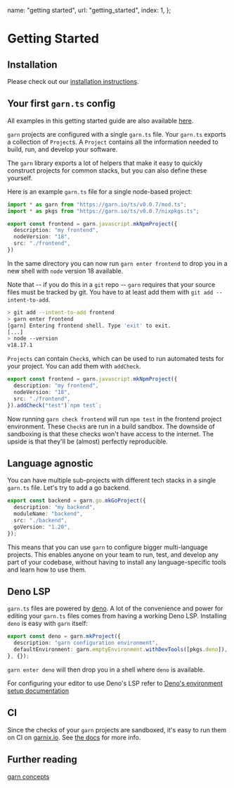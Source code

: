   name: "getting started",
  url: "getting_started",
  index: 1,
};

# Getting Started

## Installation

Please check out our [installation instructions](/docs/installing).

## Your first `garn.ts` config

All examples in this getting started guide are also available
[here](https://github.com/garnix-io/garn/tree/main/examples/getting-started).

`garn` projects are configured with a single `garn.ts` file. Your `garn.ts`
exports a collection of `Project`s. A `Project` contains all the information
needed to build, run, and develop your software.

The `garn` library exports a lot of helpers that make it easy to quickly
construct projects for common stacks, but you can also define these yourself.

Here is an example `garn.ts` file for a single node-based project:

```typescript
import * as garn from "https://garn.io/ts/v0.0.7/mod.ts";
import * as pkgs from "https://garn.io/ts/v0.0.7/nixpkgs.ts";

export const frontend = garn.javascript.mkNpmProject({
  description: "my frontend",
  nodeVersion: "18",
  src: "./frontend",
})
```

In the same directory you can now run `garn enter frontend` to drop you in
a new shell with `node` version 18 available.

Note that -- if you do this in a `git` repo -- `garn` requires that your source
files must be tracked by git. You have to at least add them with
`git add --intent-to-add`.

```bash
> git add --intent-to-add frontend
> garn enter frontend
[garn] Entering frontend shell. Type 'exit' to exit.
[...]
> node --version
v18.17.1
```

`Projects` can contain `Check`s, which can be used to run automated tests for
your project. You can add them with `addCheck`.

```typescript
export const frontend = garn.javascript.mkNpmProject({
  description: "my frontend",
  nodeVersion: "18",
  src: "./frontend",
}).addCheck("test")`npm test`;
```

Now running `garn check frontend` will run `npm test` in the frontend project
environment. These `Check`s are run in a build sandbox. The downside of
sandboxing is that these checks won't have access to the internet. The upside
is that they'll be (almost) perfectly reproducible.

## Language agnostic

You can have multiple sub-projects with different tech stacks in a single
`garn.ts` file. Let's try to add a go backend.

```typescript
export const backend = garn.go.mkGoProject({
  description: "my backend",
  moduleName: "backend",
  src: "./backend",
  goVersion: "1.20",
});
```

This means that you can use `garn` to configure bigger multi-language projects.
This enables anyone on your team to run, test, and develop any part of your
codebase, without having to install any language-specific tools and learn how
to use them.

## Deno LSP

`garn.ts` files are powered by [deno](https://deno.com/). 
A lot of the convenience and power for editing your `garn.ts` files comes
from having a working Deno LSP. Installing `deno` is easy with `garn` itself:

```typescript
export const deno = garn.mkProject({
  description: "garn configuration environment",
  defaultEnvironment: garn.emptyEnvironment.withDevTools([pkgs.deno]),
}, {});
```

`garn enter deno` will then drop you in a shell where `deno` is available.

For configuring your editor to use Deno's LSP refer to [Deno's environment setup
documentation](https://docs.deno.com/runtime/manual/getting_started/setup_your_environment)

## CI

Since the checks of your `garn` projects are sandboxed, it's easy to run them on
CI on [garnix.io](https://garnix.io). See [the docs](https://garnix.io/docs)
for more info.

## Further reading

[garn concepts](/docs/concepts)
